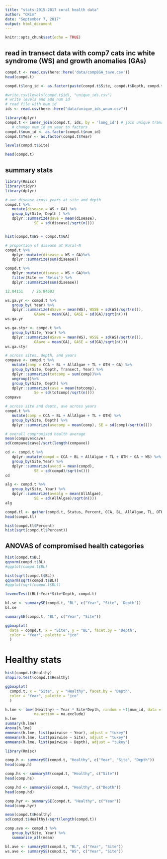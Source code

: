 ```yaml
---
title: "stats-2015-2017 coral health data"
author: "CKim"
date: "September 7, 2017"
output: html_document
---
```


```r
knitr::opts_chunk$set(echo = TRUE)
```

## read in transect data with comp7 cats inc white syndrome (WS) and growth anomalies (GAs)

```r
compd.t <- read.csv(here::here('data/comp8GA_tave.csv'))
head(compd.t)
```

```r
compd.t$long_id <- as.factor(paste(compd.t$Site, compd.t$Depth, compd.t$Transect, sep = "_"))

#write.csv(levels(compd.t$id), "unique_ids.csv")
# write levels and add num id
# read file with num id
ids <- read.csv(here::here("data/unique_ids_wnum.csv"))

library(dplyr)
compd.t <- inner_join(compd.t, ids, by = 'long_id') # join unique transect ids
   # change num_id an year to factors
compd.t$num_id <- as.factor(compd.t$num_id)
compd.t$Year <- as.factor(compd.t$Year)

levels(compd.t$Site)

head(compd.t)
```

## summary stats

```r
library(Rmisc)
library(tidyr)
library(dplyr)

# ave disease aross years at site and depth
compd.t %>% 
   mutate(disease = WS + GA) %>%
   group_by(Site, Depth ) %>% 
   dplyr::summarize(dave = mean(disease),
             SE = sd(disease)/sqrt(n()))


hist(compd.t$WS + compd.t$GA)

# proportion of disease at Rural-N
compd.t %>% 
   dplyr::mutate(disease = WS + GA)%>% 
   dplyr::summarize(sum(disease))

compd.t %>% 
   dplyr::mutate(disease = WS + GA)%>% 
   filter(Site == 'Beloi') %>% 
   dplyr::summarize(sum(disease))

12.04151	/ 26.84603	
```

```r
ws.ga.yr <- compd.t %>% 
   group_by( Year) %>% 
   dplyr::summarize(WSave = mean(WS), WSSE = sd(WS)/sqrt(n()),
             GAave = mean(GA), GASE = sd(GA)/sqrt(n()))
ws.ga.yr
```
```r
ws.ga.styr <- compd.t %>% 
   group_by(Site, Year) %>%  
   dplyr::summarize(WSave = mean(WS), WSSE = sd(WS)/sqrt(n()),
             GAave = mean(GA), GASE = sd(GA)/sqrt(n()))
ws.ga.styr
```

```r
# across sites, depth, and years
compave <- compd.t %>% 
   mutate(comp = CCA + BL + AllAlgae + TL + OTH + GA) %>% 
   group_by(Site, Depth, Transect, Year) %>% 
   dplyr::summarize(totcomp = sum(comp))%>%
   ungroup()%>% 
   group_by(Site, Depth) %>% 
   dplyr::summarize(cave = mean(totcomp),
             Se = sd(totcomp)/sqrt(n()))
compave

# across site and depth, ave across years
compd.t %>% 
   mutate(comp = CCA + BL + AllAlgae + TL + OTH) %>% 
   group_by(Site, Depth) %>% 
   dplyr::summarize(avecomp = mean(comp), SE = sd(comp)/sqrt(n()))

# overall compromised health average
mean(compave$cave)
sd(compave$cave)/sqrt(length(compave))
```

```r
cd <- compd.t %>% 
   dplyr::mutate(compd = CCA + BL + AllAlgae + TL + OTH + GA + WS) %>% 
   group_by(Site,Year) %>% 
   dplyr::summarize(avecd = mean(compd),
             SE = sd(compd)/sqrt(n()))
cd
```


```r
alg <- compd.t %>% 
   group_by(Site, Year) %>% 
   dplyr::summarize(avealg = mean(AllAlgae),
             SE = sd(AllAlgae)/sqrt(n()))
alg
```

```r
compd.tl <- gather(compd.t, Status, Percent, CCA, BL, AllAlgae, TL, OTH, WS, Healthy, GA)
head(compd.tl)

hist(compd.tl$Percent)
hist(sqrt(compd.tl$Percent))
```

## ANOVAS of compromised health categories 

```r
hist(compd.t$BL)
qqnorm(compd.t$BL)
#qqplot(compd.t$BL)

hist(sqrt(compd.t$BL))
qqnorm(sqrt(compd.t$BL))
#qqplot(sqrt(compd.t$BL))

leveneTest((BL)~Year*Site*Depth, compd.t)
```

```r
bl.se <- summarySE(compd.t, "BL", c("Year", "Site", 'Depth'))
bl.se

summarySE(compd.t, "BL", c("Year", "Site"))

ggboxplot(
  data = compd.t, x = "Site", y = "BL", facet.by = 'Depth',
  color = "Year", palette = "jco"
  )
```

# Healthy stats
```r
hist(compd.t$Healthy)
shapiro.test(compd.t$Healthy)

ggboxplot(
  compd.t, x = "Site", y = "Healthy", facet.by = 'Depth',
  color = "Year", palette = "jco"
  )

```
```r
h.lme <- lme((Healthy) ~ Year * Site*Depth, random = ~1|num_id, data = compd.t,
             na.action = na.exclude)
h.lme
summary(h.lme)
Anova(h.lme)  
emmeans(h.lme, list(pairwise ~ Year), adjust = "tukey")
emmeans(h.lme, list(pairwise ~ Site), adjust = "tukey")
emmeans(h.lme, list(pairwise ~ Depth), adjust = "tukey")

```

```r
library(Rmisc)

comp.h <- summarySE(compd.t, "Healthy", c("Year", "Site", "Depth"))
head(comp.h)

comp.hs <- summarySE(compd.t, "Healthy", c("Site"))
head(comp.hs)

comp.hd <- summarySE(compd.t, "Healthy", c("Depth"))
head(comp.hd)

comp.hyr <- summarySE(compd.t, "Healthy", c("Year"))
head(comp.hyr)

mean(compd.t$Healthy)
sd(compd.t$Healthy)/sqrt(length(compd.t))

comp.ave <- compd.t %>% 
   group_by(Site, Year) %>%
   summarise_all(mean)

bl.ave <- summarySE(compd.t, "BL", c("Year", "Site"))
ws.ave <- summarySE(compd.t, "WS", c("Year", "Site"))
```
